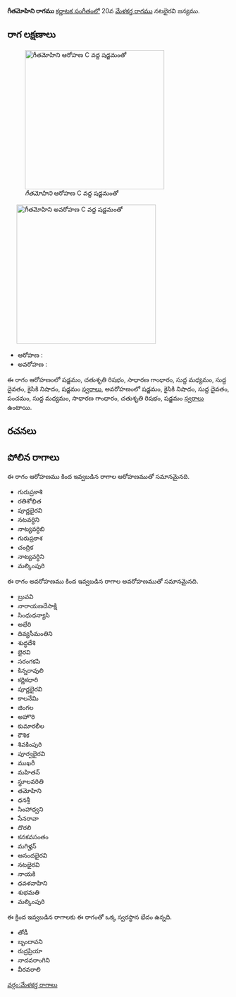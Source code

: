 {{Infobox ragam
	| name          	= గీతమోహిని
	| synonym	    	= 
	| mela          	= 
	| chakra        	= 
	| janaka        	= 
	| type          	= షడవ-సంపూర్ణ
	| arohanam      	= {{svaraC|S|R2|G2|M1|D1|N2|S'}} 
	| avarohanam    	= {{svaraC|S'|N2|D1|P|M1|G2|R2|S}}
	| jeeva         	=
	| chhaya        	=
	| nyasa         	=
	| vishesha      	= 
	| equivalent  		= 
}}
{{కర్ణాటక సంగీత రాగాలు}}
'''గీతమోహిని రాగము''' [[కర్ణాటక సంగీతం]]లో 20వ [[మేళకర్త రాగము]] నటభైరవి జన్యము. 


==రాగ లక్షణాలు==
[[Image:gitamohini_ar_kb2wiki.png|thumb|right|316px|''గీతమోహిని'' ఆరోహణ C వద్ద షడ్జమంతో]]
	[[Image:gitamohini_av_kb2wiki.png|thumb|right|316px|''గీతమోహిని'' అవరోహణ C వద్ద షడ్జమంతో]]

* ఆరోహణ : {{svaraC|S|R2|G2|M1|D1|N2|S'}} 
* అవరోహణ : {{svaraC|S'|N2|D1|P|M1|G2|R2|S}}

ఈ రాగం ఆరోహణంలో షడ్జమం, చతుశృతి రిషభం, సాధారణ  గాంధారం, సుద్ద మధ్యమం, సుద్ద దైవతం, కైసికి నిషాదం, షడ్జమం [[స్వరాలు]], అవరోహణంలో షడ్జమం, కైసికి నిషాదం, సుద్ద దైవతం, పంచమం, సుద్ద మధ్యమం, సాధారణ  గాంధారం, చతుశృతి రిషభం, షడ్జమం [[స్వరాలు]] ఉంటాయి.

==రచనలు==



==పోలిన రాగాలు==
ఈ రాగం ఆరోహణము కింద ఇవ్వబడిన రాగాల ఆరోహణముతో సమానమైనది.
* గురుప్రకాశి
* రతిశోభిత
* పూర్ణభైరవి
* నటవర్ధిని
* నాట్యవర్ధిబి
* గురుప్రకాశ
*  చంద్రిక
* నాట్యవర్ధిని
* మల్కింపురి

ఈ రాగం అవరోహణము కింద ఇవ్వబడిన రాగాల అవరోహణముతో సమానమైనది.
*  బ్రువవి
* నారాయణదేసాక్షి
* సింధుధన్యాసి
* అభేరి
* దివ్యసీమంతిని
* శుద్ధదేశి
* భైరవి
* సరంగకపి
* కిన్నరావులి
* కర్ణికధారి
* పూర్ణభైరవి
* కాలనేమి
* జింగల
* అహొరి
* కుమారలీల
* కౌశిక
* శివకింపురి
* పూర్వభైరవి
* ముఖరీ
* మహితన్
* స్థూలవరితి
* తమోహిని
* ధనశ్రీ
* సింహాధ్వని
* సేనరావా
* దొరలి
*  కనకవసంతం
* మగిళ్హన్
* ఆనందభైరవి
* నటభైరవి
* నాయకి
* ధవళవాహిని
* శుభమతి
* మల్కింపురి

ఈ క్రింద ఇవ్వబడిన రాగాలకు ఈ రాగంతో ఒక్క స్వరస్థాన భేదం ఉన్నది.
* తోడీ
* బృందావని
* రుద్రప్రియా
* నాదవరాంగిని
* వీరవరాలి



[[వర్గం:మేళకర్త రాగాలు]]